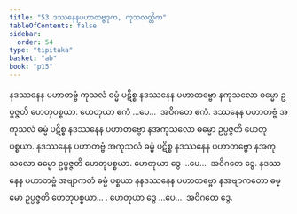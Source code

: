 ```yaml
---
title: "53 ဒဿနေနပဟာတဗ္ဗဒုက, ကုသလတ္တိက"
tableOfContents: false
sidebar:
  order: 54
type: "tipitaka"
basket: "ab"
book: "p15"
---
```



<DynamicBreadcrumb />

<Division number="62" book="p15" e="ch" v="40" p="232">

<Paragraph number="174" book="p15">
နဒဿနေန ပဟာတဗ္ဗံ ကုသလံ ဓမ္မံ ပဋိစ္စ နဒဿနေန ပဟာတဗ္ဗော နကုသလော ဓမ္မော ဥပ္ပဇ္ဇတိ ဟေတုပစ္စယာ. ဟေတုယာ ဧကံ …ပေ…  အဝိဂတေ ဧကံ.
</Paragraph>

<Paragraph number="175" book="p15">
ဒဿနေန ပဟာတဗ္ဗံ အကုသလံ ဓမ္မံ ပဋိစ္စ နဒဿနေန ပဟာတဗ္ဗော နအကုသလော ဓမ္မော ဥပ္ပဇ္ဇတိ ဟေတုပစ္စယာ. နဒဿနေန ပဟာတဗ္ဗံ အကုသလံ ဓမ္မံ ပဋိစ္စ နဒဿနေန ပဟာတဗ္ဗော နအကုသလော ဓမ္မော ဥပ္ပဇ္ဇတိ ဟေတုပစ္စယာ. ဟေတုယာ ဒွေ …ပေ…  အဝိဂတေ ဒွေ.
</Paragraph>

<Paragraph number="176" book="p15">
နဒဿနေန ပဟာတဗ္ဗံ အဗျာကတံ ဓမ္မံ ပစ္စယာ နနဒဿနေန ပဟာတဗ္ဗော နအဗျာကတော ဓမ္မော ဥပ္ပဇ္ဇတိ ဟေတုပစ္စယာ… . ဟေတုယာ ဒွေ …ပေ…  အဝိဂတေ ဒွေ.
</Paragraph>
</Division>